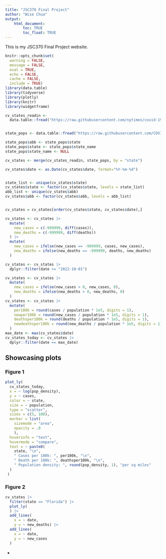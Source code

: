```yaml
---
title: "JSC370 Final Project"
author: "Wise Chua"
output: 
    html_document:
        toc: TRUE
        toc_float: TRUE
---
```


This is my JSC370 Final Project website.


```r
knitr::opts_chunk$set(
  warning = FALSE,
  message = FALSE,
  eval = TRUE,
  echo = FALSE,
  cache = FALSE,
  include = TRUE)
library(data.table)
library(tidyverse)
library(plotly)
library(knitr)
library(widgetframe)
```


```r
cv_states_readin <- 
  data.table::fread("https://raw.githubusercontent.com/nytimes/covid-19-data/master/us-states.csv")


state_pops <- data.table::fread("https://raw.githubusercontent.com/COVID19Tracking/associated-data/master/us_census_data/us_census_2018_population_estimates_states.csv")

state_pops$abb <- state_pops$state
state_pops$state <- state_pops$state_name
state_pops$state_name <- NULL

cv_states <- merge(cv_states_readin, state_pops, by = "state")

cv_states$date <- as.Date(cv_states$date, format="%Y-%m-%d")


state_list <- unique(cv_states$state)
cv_states$state <- factor(cv_states$state, levels = state_list)
abb_list <- unique(cv_states$abb)
cv_states$abb <- factor(cv_states$abb, levels = abb_list)


cv_states = cv_states[order(cv_states$state, cv_states$date),]

cv_states <- cv_states |>
  mutate(
    new_cases = c(-999999, diff(cases)),
    new_deaths = c(-999999, diff(deaths))
  ) |>
  mutate(
    new_cases = ifelse(new_cases == -999999, cases, new_cases),
    new_deaths = ifelse(new_deaths == -999999, deaths, new_deaths)
  )

cv_states <- cv_states |>
  dplyr::filter(date >= "2022-10-01")

cv_states <- cv_states |>
  mutate(
    new_cases = ifelse(new_cases > 0, new_cases, 0),
    new_deaths = ifelse(new_deaths > 0, new_deaths, 0)
  )
cv_states <- cv_states |>
  mutate(
    per100k = round(cases / population * 1e5, digits = 1),
    newper100k = round(new_cases / population * 1e5, digits = 1),
    deathsper100k = round(deaths / population * 1e5, digits = 1),
    newdeathsper100k = round(new_deaths / population * 1e5, digits = 1),
  )
max_date <- max(cv_states$date)
cv_states_today <- cv_states |>
  dplyr::filter(date == max_date)
```
## Showcasing plots {.tabset}

### Figure 1
```r
plot_ly(
  cv_states_today,
  x = ~ log(pop_density),
  y = ~ cases,
  color = ~ state,
  size = ~ population,
  type = "scatter",
  sizes = c(5, 100),
  marker = list(
    sizemode = "area",
    opacity = .8
    ),
  hoverinfo = "text",
  hovermode = "compare",
  text = ~ paste0(
    state, "\n",
    " Cases per 100k: ", per100k, "\n",
    " Death per 100k: ", deathsper100k, "\n",
    " Population density: ", round(pop_density, 1), "per sq miles"
  )
 )
```

### Figure 2
```r
cv_states |>
  filter(state == "Florida") |>
  plot_ly(
  ) |>
  add_lines(
    x = ~ date,
    y = ~ new_deaths) |>
  add_lines(
    x = ~ date,
    y = ~ new_cases
  )
```

{-}